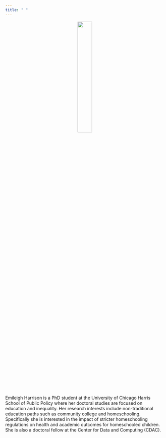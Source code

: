 ```yaml
---
title: " "
---
```


<center>
<img src="emileighharrison.github.io/files/circ_desk.png" style="width:30%">
</center>

Emileigh Harrison is a PhD student at the University of Chicago Harris School of Public Policy where her doctoral studies are focused on education and inequality. Her research interests include non-traditional education paths such as community college and homeschooling. Specifically she is interested in the impact of stricter homeschooling regulations on health and academic outcomes for homeschooled children. She is also a doctoral fellow at the Center for Data and Computing (CDAC).


